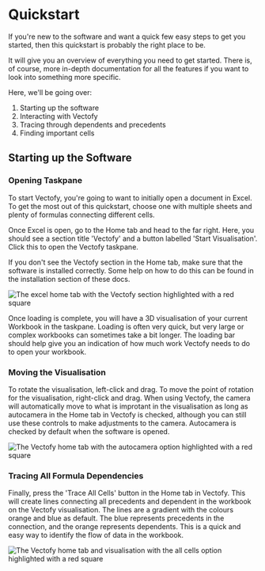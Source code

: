 # Quickstart

If you're new to the software and want a quick few easy steps to get you started, then this quickstart is probably the right place to be.

It will give you an overview of everything you need to get started. There is, of course, more in-depth documentation for all the features if you want to look into something more specific.

Here, we'll be going over:
1. Starting up the software
2. Interacting with Vectofy
3. Tracing through dependents and precedents
4. Finding important cells

## Starting up the Software

### Opening Taskpane

To start Vectofy, you're going to want to initially open a document in Excel. To get the most out of this quickstart, choose one with multiple sheets and plenty of formulas connecting different cells. 

Once Excel is open, go to the Home tab and head to the far right. Here, you should see a section title 'Vectofy' and a button labelled 'Start Visualisation'. Click this to open the Vectofy taskpane.

<Info>If you don't see the Vectofy section in the Home tab, make sure that the software is installed correctly. Some help on how to do this can be found in the installation section of these docs.</Info>

<Image src="/assets/quickstart/home-vectofy-highlighted.png" alt="The excel home tab with the Vectofy section highlighted with a red square"/>

Once loading is complete, you will have a 3D visualisation of your current Workbook in the taskpane. Loading is often very quick, but very large or complex workbooks can sometimes take a bit longer. The loading bar should help give you an indication of how much work Vectofy needs to do to open your workbook.

### Moving the Visualisation

To rotate the visualisation, left-click and drag. To move the point of rotation for the visualisation, right-click and drag. When using Vectofy, the camera will automatically move to what is improtant in the visualisation as long as autocamera in the Home tab in Vectofy is checked, although you can still use these controls to make adjustments to the camera. Autocamera is checked by default when the software is opened.

<Image src="/assets/quickstart/autocamera.png" alt="The Vectofy home tab with the autocamera option highlighted with a red square"/>

### Tracing All Formula Dependencies

Finally, press the 'Trace All Cells' button in the Home tab in Vectofy. This will create lines connecting all precedents and dependent in the workbook on the Vectofy visualisation. The lines are a gradient with the colours orange and blue as default. The blue represents precedents in the connection, and the orange represents dependents. This is a quick and easy way to identify the flow of data in the workbook.

<Image src="/assets/quickstart/allcells.png" alt="The Vectofy home tab and visualisation with the all cells option highlighted with a red square"/>
